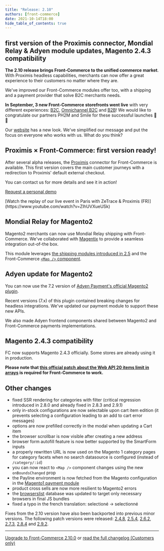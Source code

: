 ```yaml
---
title: "Release: 2.10"
authors: [front-commerce]
date: 2021-10-14T18:00
hide_table_of_contents: true
---
```


## first version of the Proximis connector, Mondial Relay & Adyen module updates, Magento 2.4.3 compatibility

**The 2.10 release brings Front-Commerce to the unified commerce market**. With
Proximis headless capabilities, merchants can now offer a great experience to
their customers no matter where they are.

We've improved our Front-Commerce modules offer too, with a shipping and a
payment provider that solve B2C merchants needs.

**In September, 3 new Front-Commerce storefronts went live** with very different
experiences: [B2C](https://www.kaporal.com/),
[Omnichannel B2C](https://www.terreseteaux.fr/) and
[B2B](https://www.e-robertet.com/)! We would like to congratulate our partners
PH2M and Smile for these successful launches 👏👏

Our [website](https://www.front-commerce.com/) has a new look. We've simplified
our message and put the focus on everyone who works with us. What do you think?

<!--truncate-->


## Proximis × Front-Commerce: first version ready!

After several alpha releases, the [Proximis](https://www.proximis.com/)
connector for Front-Commerce is available. This first version covers the main
customer journeys with a redirection to Proximis' default external checkout.

You can contact us for more details and see it in action!

<div className="center">
  <p>
    <a
      className="link primary button"
      href="https://www.front-commerce.com/contact/"
    >
      Request a personal demo
    </a>
  </p>
  <p>
    [Watch the replay of our live event in Paris with ZeTrace & Proximis
    (FR)](https://www.youtube.com/watch?v=ZlhUVXueUSk)
  </p>
</div>

## Mondial Relay for Magento2

Magento2 merchants can now use Mondial Relay shipping with Front-Commerce. We've
collaborated with [Magentix](https://mondialrelay.magentix.fr/fr/magento-2/) to
provide a seamless integration out-of-the box.

This module leverages
[the shipping modules introduced in 2.5](/changelog/front-commerce-2.5/#Shipping-modules-Colissimo-Mondial-Relay)
and the Front-Commerce
[`<Map />` component](/docs/advanced/features/display-a-map).

## Adyen update for Magento2

You can now use the 7.2 version of
[Adyen Payment's official Magento2 plugin](https://github.com/Adyen/adyen-magento2).

Recent versions (7.x) of this plugin contained breaking changes for headless
integrations. We've updated our payment module to support these new APIs.

We also made Adyen frontend components shared between Magento2 and
Front-Commerce payments implementations.

## Magento 2.4.3 compatibility

FC now supports Magento 2.4.3 officially. Some stores are already using it in
production.

**Please note that
[this official patch about the Web API 20 items limit in arrays](https://support.magento.com/hc/en-us/articles/4406893342093)
is required for Front-Commerce to work.**

## Other changes

- fixed SSR rendering for categories with filter (critical regression introduced
  in 2.8.0 and already fixed in 2.8.3 and 2.9.1)
- only in-stock configurations are now selectable upon cart item edition (it
  prevents selecting a configuration leading to an add to cart error messages)
- options are now prefilled correctly in the modal when updating a Cart item
- the browser scrollbar is now visible after creating a new address
- browser form autofill feature is now better supported by the SmartForm inputs
- a properly rewritten URL is now used on the Magento 1 category pages for
  category facets when no search datasource is configured (instead of
  `/category/:id`)
- you can now react to `<Map />` component changes using the new
  `onBoundsChanged` prop
- the Payline environment is now fetched from the Magento configuration in the
  [Magento1 payment module](/docs/advanced/payments/payline#Magento1-module)
- product cross sells are now more resilient to Magento2 errors
- the [browserslist](https://github.com/browserslist/browserslist) database was
  updated to target only necessary browsers in final JS bundles
- fixed a typo in the french translation: selectioné -> selectionné

Fixes from the 2.10 version have also been backported into previous minor
versions. The following patch versions were released:
[2.4.8](https://gitlab.com/front-commerce/front-commerce/-/releases/2.4.8),
[2.5.4](https://gitlab.com/front-commerce/front-commerce/-/releases/2.5.4),
[2.6.2](https://gitlab.com/front-commerce/front-commerce/-/releases/2.6.2),
[2.7.3](https://gitlab.com/front-commerce/front-commerce/-/releases/2.7.3),
[2.8.4](https://gitlab.com/front-commerce/front-commerce/-/releases/2.8.4) and
[2.9.2](https://gitlab.com/front-commerce/front-commerce/-/releases/2.9.2).

<hr />

<ChangelogFooter>

[Upgrade to Front-Commerce 2.10.0](/docs/appendices/migration-guides#2-9-0-gt-2-10-0)
or
[read the full changelog (Customers only)](https://gitlab.com/front-commerce/front-commerce/-/releases/2.10.0)

</ChangelogFooter>
